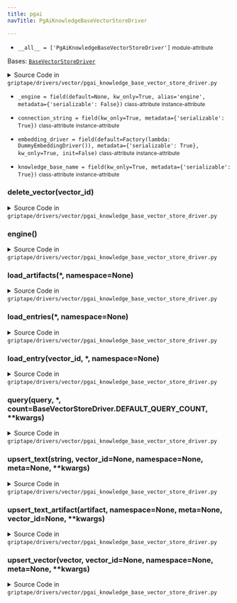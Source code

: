 ```yaml
---
title: pgai
navTitle: PgAiKnowledgeBaseVectorStoreDriver

---
```


-   `__all__ = ['PgAiKnowledgeBaseVectorStoreDriver']` <small>module-attribute</small>  <span id="griptape.drivers.vector.pgai.__all__"></span> 

<span id="griptape.drivers.vector.pgai.PgAiKnowledgeBaseVectorStoreDriver"></span>

Bases:
 [`BaseVectorStoreDriver`](./#griptape.drivers.vector.BaseVectorStoreDriver "BaseVectorStoreDriver (griptape.drivers.vector.BaseVectorStoreDriver)")

<details><summary>Source Code in <code>griptape&#47;drivers&#47;vector&#47;pgai_knowledge_base_vector_store_driver.py</code></summary>

```python
@define
class PgAiKnowledgeBaseVectorStoreDriver(BaseVectorStoreDriver):
    connection_string: str = field(kw_only=True, metadata={"serializable": True})
    knowledge_base_name: str = field(kw_only=True, metadata={"serializable": True})
    embedding_driver: BaseEmbeddingDriver = field(
        default=Factory(lambda: DummyEmbeddingDriver()),
        metadata={"serializable": True},
        kw_only=True,
        init=False,
    )
    _engine: sqlalchemy.Engine = field(default=None, kw_only=True, alias="engine", metadata={"serializable": False})

    @lazy_property()
    def engine(self) -> sqlalchemy.Engine:
        return import_optional_dependency("sqlalchemy").create_engine(self.connection_string)

    def query(
        self,
        query: str | TextArtifact | ImageArtifact,
        *,
        count: Optional[int] = BaseVectorStoreDriver.DEFAULT_QUERY_COUNT,
        **kwargs,
    ) -> list[BaseVectorStoreDriver.Entry]:
        if isinstance(query, ImageArtifact):
            raise ValueError(f"{self.__class__.__name__} does not support querying with Image Artifacts.")

        sqlalchemy = import_optional_dependency("sqlalchemy")

        with sqlalchemy.orm.Session(self.engine) as session:
            rows = session.query(sqlalchemy.func.aidb.retrieve_text(self.knowledge_base_name, query, count)).all()

        entries = []
        for (row,) in rows:
            # Remove the first and last parentheses from the row and list by commas
            # Example: '(foo,bar)' -> ['foo', 'bar']
            row_list = "".join(row.replace("(", "", 1).rsplit(")", 1)).split(",")
            entries.append(
                BaseVectorStoreDriver.Entry(
                    id=row_list[0],
                    score=float(row_list[2]),
                    meta={"artifact": TextArtifact(row_list[1]).to_json()},
                )
            )

        return entries

    def upsert_vector(
        self,
        vector: list[float],
        vector_id: Optional[str] = None,
        namespace: Optional[str] = None,
        meta: Optional[dict] = None,
        **kwargs,
    ) -> str:
        raise NotImplementedError(f"{self.__class__.__name__} does not support vector upsert.")

    def upsert_text_artifact(
        self,
        artifact: TextArtifact,
        namespace: Optional[str] = None,
        meta: Optional[dict] = None,
        vector_id: Optional[str] = None,
        **kwargs,
    ) -> str:
        raise NotImplementedError(f"{self.__class__.__name__} does not support text artifact upsert.")

    def upsert_text(
        self,
        string: str,
        vector_id: Optional[str] = None,
        namespace: Optional[str] = None,
        meta: Optional[dict] = None,
        **kwargs,
    ) -> str:
        raise NotImplementedError(f"{self.__class__.__name__} does not support text upsert.")

    def load_entry(self, vector_id: str, *, namespace: Optional[str] = None) -> BaseVectorStoreDriver.Entry:
        raise NotImplementedError(f"{self.__class__.__name__} does not support entry loading.")

    def load_entries(self, *, namespace: Optional[str] = None) -> list[BaseVectorStoreDriver.Entry]:
        raise NotImplementedError(f"{self.__class__.__name__} does not support entry loading.")

    def load_artifacts(self, *, namespace: Optional[str] = None) -> ListArtifact:
        raise NotImplementedError(f"{self.__class__.__name__} does not support Artifact loading.")

    def delete_vector(self, vector_id: str) -> NoReturn:
        raise NotImplementedError(f"{self.__class__.__name__} does not support deletion.")
```

</details>

-   `_engine = field(default=None, kw_only=True, alias='engine', metadata={'serializable': False})` <small>class-attribute</small> <small>instance-attribute</small>  <span id="griptape.drivers.vector.pgai.PgAiKnowledgeBaseVectorStoreDriver._engine"></span> 

-   `connection_string = field(kw_only=True, metadata={'serializable': True})` <small>class-attribute</small> <small>instance-attribute</small>  <span id="griptape.drivers.vector.pgai.PgAiKnowledgeBaseVectorStoreDriver.connection_string"></span> 

-   `embedding_driver = field(default=Factory(lambda: DummyEmbeddingDriver()), metadata={'serializable': True}, kw_only=True, init=False)` <small>class-attribute</small> <small>instance-attribute</small>  <span id="griptape.drivers.vector.pgai.PgAiKnowledgeBaseVectorStoreDriver.embedding_driver"></span> 

-   `knowledge_base_name = field(kw_only=True, metadata={'serializable': True})` <small>class-attribute</small> <small>instance-attribute</small>  <span id="griptape.drivers.vector.pgai.PgAiKnowledgeBaseVectorStoreDriver.knowledge_base_name"></span> 

<span id="griptape.drivers.vector.pgai.PgAiKnowledgeBaseVectorStoreDriver.delete_vector"></span>

### delete_vector(vector_id)

<details><summary>Source Code in <code>griptape&#47;drivers&#47;vector&#47;pgai_knowledge_base_vector_store_driver.py</code></summary>

```python
def delete_vector(self, vector_id: str) -> NoReturn:
    raise NotImplementedError(f"{self.__class__.__name__} does not support deletion.")
```

</details>

<span id="griptape.drivers.vector.pgai.PgAiKnowledgeBaseVectorStoreDriver.engine"></span>

### engine()

<details><summary>Source Code in <code>griptape&#47;drivers&#47;vector&#47;pgai_knowledge_base_vector_store_driver.py</code></summary>

```python
@lazy_property()
def engine(self) -> sqlalchemy.Engine:
    return import_optional_dependency("sqlalchemy").create_engine(self.connection_string)
```

</details>

<span id="griptape.drivers.vector.pgai.PgAiKnowledgeBaseVectorStoreDriver.load_artifacts"></span>

### load_artifacts(\*, namespace=None)

<details><summary>Source Code in <code>griptape&#47;drivers&#47;vector&#47;pgai_knowledge_base_vector_store_driver.py</code></summary>

```python
def load_artifacts(self, *, namespace: Optional[str] = None) -> ListArtifact:
    raise NotImplementedError(f"{self.__class__.__name__} does not support Artifact loading.")
```

</details>

<span id="griptape.drivers.vector.pgai.PgAiKnowledgeBaseVectorStoreDriver.load_entries"></span>

### load_entries(\*, namespace=None)

<details><summary>Source Code in <code>griptape&#47;drivers&#47;vector&#47;pgai_knowledge_base_vector_store_driver.py</code></summary>

```python
def load_entries(self, *, namespace: Optional[str] = None) -> list[BaseVectorStoreDriver.Entry]:
    raise NotImplementedError(f"{self.__class__.__name__} does not support entry loading.")
```

</details>

<span id="griptape.drivers.vector.pgai.PgAiKnowledgeBaseVectorStoreDriver.load_entry"></span>

### load_entry(vector_id, \*, namespace=None)

<details><summary>Source Code in <code>griptape&#47;drivers&#47;vector&#47;pgai_knowledge_base_vector_store_driver.py</code></summary>

```python
def load_entry(self, vector_id: str, *, namespace: Optional[str] = None) -> BaseVectorStoreDriver.Entry:
    raise NotImplementedError(f"{self.__class__.__name__} does not support entry loading.")
```

</details>

<span id="griptape.drivers.vector.pgai.PgAiKnowledgeBaseVectorStoreDriver.query"></span>

### query(query, \*, count=BaseVectorStoreDriver.DEFAULT_QUERY_COUNT, \*\*kwargs)

<details><summary>Source Code in <code>griptape&#47;drivers&#47;vector&#47;pgai_knowledge_base_vector_store_driver.py</code></summary>

```python
def query(
    self,
    query: str | TextArtifact | ImageArtifact,
    *,
    count: Optional[int] = BaseVectorStoreDriver.DEFAULT_QUERY_COUNT,
    **kwargs,
) -> list[BaseVectorStoreDriver.Entry]:
    if isinstance(query, ImageArtifact):
        raise ValueError(f"{self.__class__.__name__} does not support querying with Image Artifacts.")

    sqlalchemy = import_optional_dependency("sqlalchemy")

    with sqlalchemy.orm.Session(self.engine) as session:
        rows = session.query(sqlalchemy.func.aidb.retrieve_text(self.knowledge_base_name, query, count)).all()

    entries = []
    for (row,) in rows:
        # Remove the first and last parentheses from the row and list by commas
        # Example: '(foo,bar)' -> ['foo', 'bar']
        row_list = "".join(row.replace("(", "", 1).rsplit(")", 1)).split(",")
        entries.append(
            BaseVectorStoreDriver.Entry(
                id=row_list[0],
                score=float(row_list[2]),
                meta={"artifact": TextArtifact(row_list[1]).to_json()},
            )
        )

    return entries
```

</details>

<span id="griptape.drivers.vector.pgai.PgAiKnowledgeBaseVectorStoreDriver.upsert_text"></span>

### upsert_text(string, vector_id=None, namespace=None, meta=None, \*\*kwargs)

<details><summary>Source Code in <code>griptape&#47;drivers&#47;vector&#47;pgai_knowledge_base_vector_store_driver.py</code></summary>

```python
def upsert_text(
    self,
    string: str,
    vector_id: Optional[str] = None,
    namespace: Optional[str] = None,
    meta: Optional[dict] = None,
    **kwargs,
) -> str:
    raise NotImplementedError(f"{self.__class__.__name__} does not support text upsert.")
```

</details>

<span id="griptape.drivers.vector.pgai.PgAiKnowledgeBaseVectorStoreDriver.upsert_text_artifact"></span>

### upsert_text_artifact(artifact, namespace=None, meta=None, vector_id=None, \*\*kwargs)

<details><summary>Source Code in <code>griptape&#47;drivers&#47;vector&#47;pgai_knowledge_base_vector_store_driver.py</code></summary>

```python
def upsert_text_artifact(
    self,
    artifact: TextArtifact,
    namespace: Optional[str] = None,
    meta: Optional[dict] = None,
    vector_id: Optional[str] = None,
    **kwargs,
) -> str:
    raise NotImplementedError(f"{self.__class__.__name__} does not support text artifact upsert.")
```

</details>

<span id="griptape.drivers.vector.pgai.PgAiKnowledgeBaseVectorStoreDriver.upsert_vector"></span>

### upsert_vector(vector, vector_id=None, namespace=None, meta=None, \*\*kwargs)

<details><summary>Source Code in <code>griptape&#47;drivers&#47;vector&#47;pgai_knowledge_base_vector_store_driver.py</code></summary>

```python
def upsert_vector(
    self,
    vector: list[float],
    vector_id: Optional[str] = None,
    namespace: Optional[str] = None,
    meta: Optional[dict] = None,
    **kwargs,
) -> str:
    raise NotImplementedError(f"{self.__class__.__name__} does not support vector upsert.")
```

</details>
